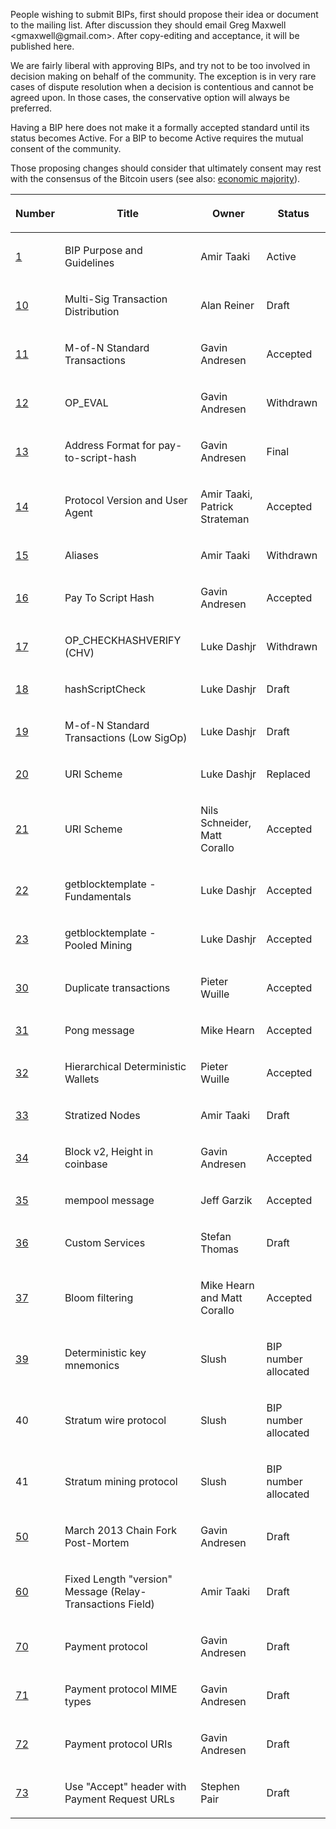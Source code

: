 People wishing to submit BIPs, first should propose their idea or document to the mailing list. After discussion they should email Greg Maxwell &lt;gmaxwell@gmail.com&gt;. After copy-editing and acceptance, it will be published here.

We are fairly liberal with approving BIPs, and try not to be too involved in decision making on behalf of the community. The exception is in very rare cases of dispute resolution when a decision is contentious and cannot be agreed upon. In those cases, the conservative option will always be preferred.

Having a BIP here does not make it a formally accepted standard until its status becomes Active. For a BIP to become Active requires the mutual consent of the community.

Those proposing changes should consider that ultimately consent may rest with the consensus of the Bitcoin users (see also: [https://en.bitcoin.it/wiki/Economic_majority economic majority]).

{| class="wikitable sortable" style="width: auto; text-align: center; font-size: smaller; table-layout: fixed;"
!Number
!Title
!Owner
!Status
|- style="background-color: #cfffcf"
| [[bip-0001.mediawiki|1]]
| BIP Purpose and Guidelines
| Amir Taaki
| Active
|-
| [[bip-0010.mediawiki|10]]
| Multi-Sig Transaction Distribution
| Alan Reiner
| Draft
|- style="background-color: #cfffcf"
| [[bip-0011.mediawiki|11]]
| M-of-N Standard Transactions
| Gavin Andresen
| Accepted
|- style="background-color: #ffcfcf"
| [[bip-0012.mediawiki|12]]
| OP_EVAL
| Gavin Andresen
| Withdrawn
|- style="background-color: #cfffcf"
| [[bip-0013.mediawiki|13]]
| Address Format for pay-to-script-hash
| Gavin Andresen
| Final
|- style="background-color: #cfffcf"
| [[bip-0014.mediawiki|14]]
| Protocol Version and User Agent
| Amir Taaki, Patrick Strateman
| Accepted
|- style="background-color: #ffcfcf"
| [[bip-0015.mediawiki|15]]
| Aliases
| Amir Taaki
| Withdrawn
|- style="background-color: #cfffcf"
| [[bip-0016.mediawiki|16]]
| Pay To Script Hash
| Gavin Andresen
| Accepted
|- style="background-color: #ffcfcf"
| [[bip-0017.mediawiki|17]]
| OP_CHECKHASHVERIFY (CHV)
| Luke Dashjr
| Withdrawn
|-
| [[bip-0018.mediawiki|18]]
| hashScriptCheck
| Luke Dashjr
| Draft
|-
| [[bip-0019.mediawiki|19]]
| M-of-N Standard Transactions (Low SigOp)
| Luke Dashjr
| Draft
|- style="background-color: #ffcfcf"
| [[bip-0020.mediawiki|20]]
| URI Scheme
| Luke Dashjr
| Replaced
|- style="background-color: #cfffcf"
| [[bip-0021.mediawiki|21]]
| URI Scheme
| Nils Schneider, Matt Corallo
| Accepted
|- style="background-color: #cfffcf"
| [[bip-0022.mediawiki|22]]
| getblocktemplate - Fundamentals
| Luke Dashjr
| Accepted
|- style="background-color: #cfffcf"
| [[bip-0023.mediawiki|23]]
| getblocktemplate - Pooled Mining
| Luke Dashjr
| Accepted
|- style="background-color: #cfffcf"
| [[bip-0030.mediawiki|30]]
| Duplicate transactions
| Pieter Wuille
| Accepted
|- style="background-color: #cfffcf"
| [[bip-0031.mediawiki|31]]
| Pong message
| Mike Hearn
| Accepted
|- style="background-color: #cfffcf"
| [[bip-0032.mediawiki|32]]
| Hierarchical Deterministic Wallets
| Pieter Wuille
| Accepted
|-
| [[bip-0033.mediawiki|33]]
| Stratized Nodes
| Amir Taaki
| Draft
|- style="background-color: #cfffcf"
| [[bip-0034.mediawiki|34]]
| Block v2, Height in coinbase
| Gavin Andresen
| Accepted
|- style="background-color: #cfffcf"
| [[bip-0035.mediawiki|35]]
| mempool message
| Jeff Garzik
| Accepted
|-
| [[bip-0036.mediawiki|36]]
| Custom Services
| Stefan Thomas
| Draft
|- style="background-color: #cfffcf"
| [[bip-0037.mediawiki|37]]
| Bloom filtering
| Mike Hearn and Matt Corallo
| Accepted
|-
| [[bip-0039.mediawiki|39]]
| Deterministic key mnemonics
| Slush
| BIP number allocated
|-
| 40
| Stratum wire protocol
| Slush
| BIP number allocated
|-
| 41
| Stratum mining protocol
| Slush
| BIP number allocated
<!-- 42-49 reserved for stratum extensions -->
|-
| [[bip-0050.mediawiki|50]]
| March 2013 Chain Fork Post-Mortem
| Gavin Andresen
| Draft
<!-- 50 series reserved for a group of post-mortems -->
|-
| [[bip-0060.mediawiki|60]]
| Fixed Length "version" Message (Relay-Transactions Field)
| Amir Taaki
| Draft
|-
| [[bip-0070.mediawiki|70]]
| Payment protocol
| Gavin Andresen
| Draft
|-
| [[bip-0071.mediawiki|71]]
| Payment protocol MIME types
| Gavin Andresen
| Draft
|-
| [[bip-0072.mediawiki|72]]
| Payment protocol URIs
| Gavin Andresen
| Draft
|-
| [[bip-0073.mediawiki|73]]
| Use "Accept" header with Payment Request URLs
| Stephen Pair
| Draft
|}

<!-- IMPORTANT!  See the instructions at the top of this page, do NOT JUST add BIPs here! -->
